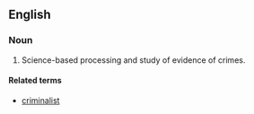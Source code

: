 ==English==
===Noun===
{{en-noun|[[plurale tantum|always plural]]}}
# Science-based processing and study of evidence of crimes.

====Related terms====
* [[criminalist]]